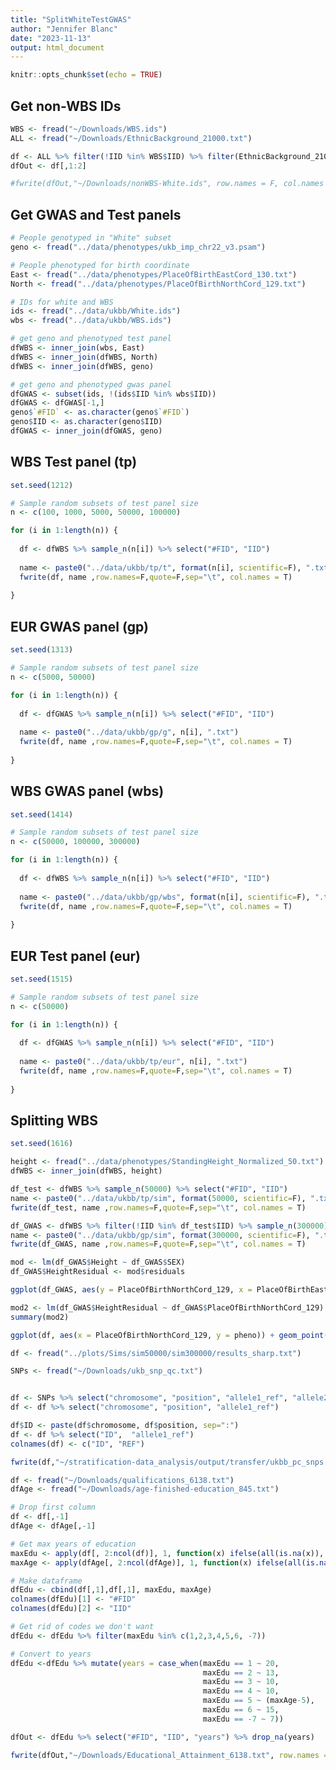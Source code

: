 ```yaml
---
title: "SplitWhiteTestGWAS"
author: "Jennifer Blanc"
date: "2023-11-13"
output: html_document
---
```


```r
knitr::opts_chunk$set(echo = TRUE)
```

## Get non-WBS IDs 

```r
WBS <- fread("~/Downloads/WBS.ids")
ALL <- fread("~/Downloads/EthnicBackground_21000.txt")

df <- ALL %>% filter(!IID %in% WBS$IID) %>% filter(EthnicBackground_21000 %in% c(1, 1001, 1002, 1003))
dfOut <- df[,1:2]

#fwrite(dfOut,"~/Downloads/nonWBS-White.ids", row.names = F, col.names = T, quote = F, sep = "\t")
```

## Get GWAS and Test panels 

```r
# People genotyped in "White" subset
geno <- fread("../data/phenotypes/ukb_imp_chr22_v3.psam")

# People phenotyped for birth coordinate
East <- fread("../data/phenotypes/PlaceOfBirthEastCord_130.txt")
North <- fread("../data/phenotypes/PlaceOfBirthNorthCord_129.txt")

# IDs for white and WBS
ids <- fread("../data/ukbb/White.ids")
wbs <- fread("../data/ukbb/WBS.ids")

# get geno and phenotyped test panel
dfWBS <- inner_join(wbs, East)
dfWBS <- inner_join(dfWBS, North)
dfWBS <- inner_join(dfWBS, geno)

# get geno and phenotyped gwas panel 
dfGWAS <- subset(ids, !(ids$IID %in% wbs$IID))
dfGWAS <- dfGWAS[-1,]
geno$`#FID` <- as.character(geno$`#FID`)
geno$IID <- as.character(geno$IID)
dfGWAS <- inner_join(dfGWAS, geno)
```

## WBS Test panel (tp)

```r
set.seed(1212)

# Sample random subsets of test panel size
n <- c(100, 1000, 5000, 50000, 100000)

for (i in 1:length(n)) {
  
  df <- dfWBS %>% sample_n(n[i]) %>% select("#FID", "IID")
  
  name <- paste0("../data/ukbb/tp/t", format(n[i], scientific=F), ".txt")
  fwrite(df, name ,row.names=F,quote=F,sep="\t", col.names = T)
  
}
```

## EUR GWAS panel (gp)

```r
set.seed(1313)

# Sample random subsets of test panel size
n <- c(5000, 50000)

for (i in 1:length(n)) {
  
  df <- dfGWAS %>% sample_n(n[i]) %>% select("#FID", "IID")
  
  name <- paste0("../data/ukbb/gp/g", n[i], ".txt")
  fwrite(df, name ,row.names=F,quote=F,sep="\t", col.names = T)
  
}
```


## WBS GWAS panel (wbs)

```r
set.seed(1414)

# Sample random subsets of test panel size
n <- c(50000, 100000, 300000)

for (i in 1:length(n)) {
  
  df <- dfWBS %>% sample_n(n[i]) %>% select("#FID", "IID")
  
  name <- paste0("../data/ukbb/gp/wbs", format(n[i], scientific=F), ".txt")
  fwrite(df, name ,row.names=F,quote=F,sep="\t", col.names = T)
  
}
```


## EUR Test panel (eur)

```r
set.seed(1515)

# Sample random subsets of test panel size
n <- c(50000)

for (i in 1:length(n)) {
  
  df <- dfGWAS %>% sample_n(n[i]) %>% select("#FID", "IID")
  
  name <- paste0("../data/ukbb/tp/eur", n[i], ".txt")
  fwrite(df, name ,row.names=F,quote=F,sep="\t", col.names = T)
  
}
```


## Splitting WBS 

```r
set.seed(1616)

height <- fread("../data/phenotypes/StandingHeight_Normalized_50.txt")
dfWBS <- inner_join(dfWBS, height)

df_test <- dfWBS %>% sample_n(50000) %>% select("#FID", "IID")
name <- paste0("../data/ukbb/tp/sim", format(50000, scientific=F), ".txt")
fwrite(df_test, name ,row.names=F,quote=F,sep="\t", col.names = T)

df_GWAS <- dfWBS %>% filter(!IID %in% df_test$IID) %>% sample_n(300000) %>% select("#FID", "IID")
name <- paste0("../data/ukbb/gp/sim", format(300000, scientific=F), ".txt")
fwrite(df_GWAS, name ,row.names=F,quote=F,sep="\t", col.names = T)
```

```r
mod <- lm(df_GWAS$Height ~ df_GWAS$SEX)
df_GWAS$HeightResidual <- mod$residuals

ggplot(df_GWAS, aes(y = PlaceOfBirthNorthCord_129, x = PlaceOfBirthEastCord_130, color = HeightResidual)) + geom_point()

mod2 <- lm(df_GWAS$HeightResidual ~ df_GWAS$PlaceOfBirthNorthCord_129)
summary(mod2)
```

```r
ggplot(df, aes(x = PlaceOfBirthNorthCord_129, y = pheno)) + geom_point()
```

```r
df <- fread("../plots/Sims/sim50000/sim300000/results_sharp.txt")
```


```r
SNPs <- fread("~/Downloads/ukb_snp_qc.txt")


df <- SNPs %>% select("chromosome", "position", "allele1_ref", "allele2_alt", "in_PCA") %>% filter(in_PCA == 1)
df <- df %>% select("chromosome", "position", "allele1_ref")

df$ID <- paste(df$chromosome, df$position, sep=":")
df <- df %>% select("ID",  "allele1_ref")
colnames(df) <- c("ID", "REF")

fwrite(df,"~/stratification-data_analysis/output/transfer/ukbb_pc_snps.txt", row.names = F, col.names = T, quote = F, sep = "\t")
```





```r
df <- fread("~/Downloads/qualifications_6138.txt")
dfAge <- fread("~/Downloads/age-finished-education_845.txt")

# Drop first column 
df <- df[,-1]
dfAge <- dfAge[,-1]

# Get max years of education 
maxEdu <- apply(df[, 2:ncol(df)], 1, function(x) ifelse(all(is.na(x)), NA, max(x, na.rm = TRUE)))
maxAge <- apply(dfAge[, 2:ncol(dfAge)], 1, function(x) ifelse(all(is.na(x)), NA, max(x, na.rm = TRUE)))

# Make dataframe
dfEdu <- cbind(df[,1],df[,1], maxEdu, maxAge)
colnames(dfEdu)[1] <- "#FID"
colnames(dfEdu)[2] <- "IID"

# Get rid of codes we don't want 
dfEdu <- dfEdu %>% filter(maxEdu %in% c(1,2,3,4,5,6, -7)) 

# Convert to years 
dfEdu <-dfEdu %>% mutate(years = case_when(maxEdu == 1 ~ 20,
                                           maxEdu == 2 ~ 13,
                                           maxEdu == 3 ~ 10,
                                           maxEdu == 4 ~ 10,
                                           maxEdu == 5 ~ (maxAge-5),
                                           maxEdu == 6 ~ 15,
                                           maxEdu == -7 ~ 7))

dfOut <- dfEdu %>% select("#FID", "IID", "years") %>% drop_na(years)

fwrite(dfOut,"~/Downloads/Educational_Attainment_6138.txt", row.names = F, col.names = T, quote = F, sep = "\t")
```















